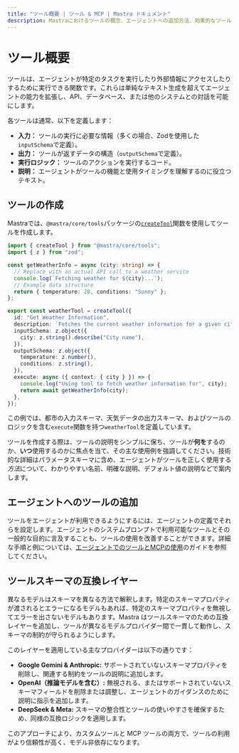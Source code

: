 ---
title: "ツール概要 | ツール & MCP | Mastra ドキュメント"
description: Mastraにおけるツールの概念、エージェントへの追加方法、効果的なツール設計のベストプラクティスを理解しましょう。
---

# ツール概要

ツールは、エージェントが特定のタスクを実行したり外部情報にアクセスしたりするために実行できる関数です。これらは単純なテキスト生成を超えてエージェントの能力を拡張し、API、データベース、または他のシステムとの対話を可能にします。

各ツールは通常、以下を定義します：

- **入力：** ツールの実行に必要な情報（多くの場合、Zodを使用した`inputSchema`で定義）。
- **出力：** ツールが返すデータの構造（`outputSchema`で定義）。
- **実行ロジック：** ツールのアクションを実行するコード。
- **説明：** エージェントがツールの機能と使用タイミングを理解するのに役立つテキスト。

## ツールの作成

Mastraでは、`@mastra/core/tools`パッケージの[`createTool`](/reference/tools/create-tool)関数を使用してツールを作成します。

```typescript filename="src/mastra/tools/weatherInfo.ts" copy
import { createTool } from "@mastra/core/tools";
import { z } from "zod";

const getWeatherInfo = async (city: string) => {
  // Replace with an actual API call to a weather service
  console.log(`Fetching weather for ${city}...`);
  // Example data structure
  return { temperature: 20, conditions: "Sunny" };
};

export const weatherTool = createTool({
  id: "Get Weather Information",
  description: `Fetches the current weather information for a given city`,
  inputSchema: z.object({
    city: z.string().describe("City name"),
  }),
  outputSchema: z.object({
    temperature: z.number(),
    conditions: z.string(),
  }),
  execute: async ({ context: { city } }) => {
    console.log("Using tool to fetch weather information for", city);
    return await getWeatherInfo(city);
  },
});
```

この例では、都市の入力スキーマ、天気データの出力スキーマ、およびツールのロジックを含む`execute`関数を持つ`weatherTool`を定義しています。

ツールを作成する際は、ツールの説明をシンプルに保ち、ツールが**何を**するのか、**いつ**使用するのかに焦点を当て、その主な使用例を強調してください。技術的な詳細はパラメータスキーマに含め、エージェントがツールを正しく使用する*方法*について、わかりやすい名前、明確な説明、デフォルト値の説明などで案内します。

## エージェントへのツールの追加

ツールをエージェントが利用できるようにするには、エージェントの定義でそれらを設定します。エージェントのシステムプロンプトで利用可能なツールとその一般的な目的に言及することも、ツールの使用を改善することができます。詳細な手順と例については、[エージェントでのツールとMCPの使用](/docs/agents/using-tools-and-mcp#add-tools-to-an-agent)のガイドを参照してください。

## ツールスキーマの互換レイヤー

異なるモデルはスキーマを異なる方法で解釈します。特定のスキーマプロパティが渡されるとエラーになるモデルもあれば、特定のスキーマプロパティを無視してエラーを出さないモデルもあります。Mastra はツールスキーマのための互換レイヤーを追加し、ツールが異なるモデルプロバイダー間で一貫して動作し、スキーマの制約が守られるようにします。

このレイヤーを適用している主なプロバイダーは以下の通りです：

- **Google Gemini & Anthropic:** サポートされていないスキーマプロパティを削除し、関連する制約をツールの説明に追加します。
- **OpenAI（推論モデルを含む）:** 無視される、またはサポートされていないスキーマフィールドを削除または調整し、エージェントのガイダンスのために説明に指示を追加します。
- **DeepSeek & Meta:** スキーマの整合性とツールの使いやすさを確保するため、同様の互換ロジックを適用します。

このアプローチにより、カスタムツールと MCP ツールの両方で、ツールの利用がより信頼性が高く、モデル非依存になります。
